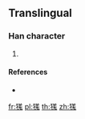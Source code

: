 ==Translingual==

===Han character===
{{Han char|rn=94|rad=犬|as=10|sn=13|four=|canj=KHTUI}}

# {{defn|Han|sort=犬10}}

====References====
* {{Han ref|kx=0717.111|dkj=20477|hdz=21364.021|uh=7347|ud=29511}}

[[fr:獇]]
[[pl:獇]]
[[th:獇]]
[[zh:獇]]